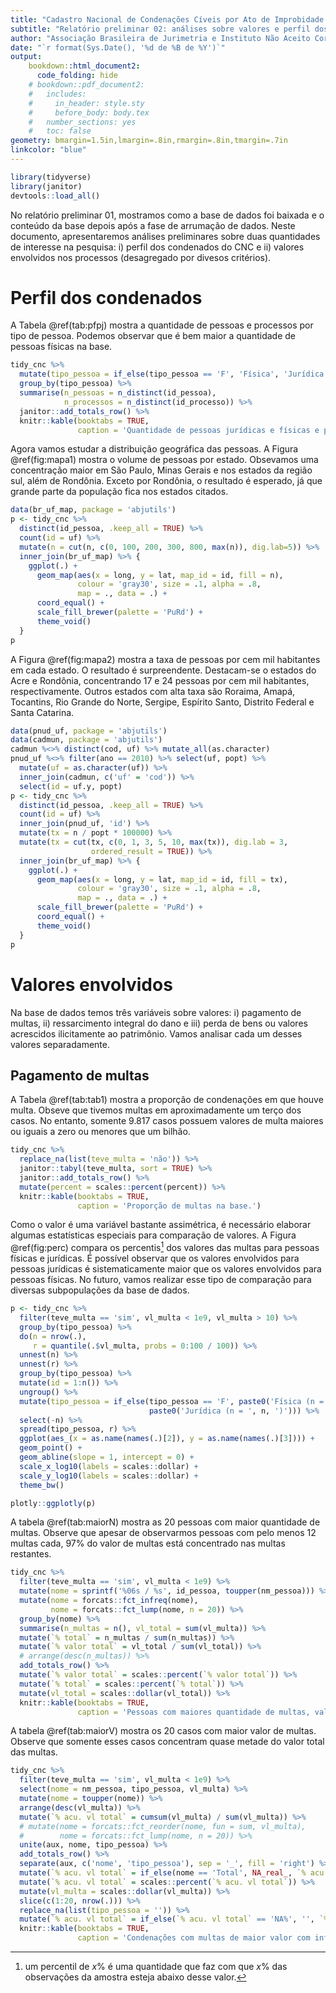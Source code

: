 ```yaml
---
title: "Cadastro Nacional de Condenações Cíveis por Ato de Improbidade Administrativa e Inelegibilidade"
subtitle: "Relatório preliminar 02: análises sobre valores e perfil dos condenados"
author: "Associação Brasileira de Jurimetria e Instituto Não Aceito Corrupção"
date: "`r format(Sys.Date(), '%d de %B de %Y')`"
output: 
    bookdown::html_document2:
      code_folding: hide
    # bookdown::pdf_document2:
    #   includes:
    #     in_header: style.sty
    #     before_body: body.tex
    #   number_sections: yes
    #   toc: false
geometry: bmargin=1.5in,lmargin=.8in,rmargin=.8in,tmargin=.7in
linkcolor: "blue"
---
```


```r
library(tidyverse)
library(janitor)
devtools::load_all()
```

No relatório preliminar 01, mostramos como a base de dados foi baixada e o conteúdo da base depois após a fase de arrumação de dados. Neste documento, apresentaremos análises preliminares sobre duas quantidades de interesse na pesquisa: i) perfil dos condenados do CNC e ii) valores envolvidos nos processos (desagregado por divesos critérios).

\clearpage

# Perfil dos condenados

A Tabela \@ref(tab:pfpj) mostra a quantidade de pessoas e processos por tipo de pessoa. Podemos observar que é bem maior a quantidade de pessoas físicas na base.

```r
tidy_cnc %>% 
  mutate(tipo_pessoa = if_else(tipo_pessoa == 'F', 'Física', 'Jurídica')) %>% 
  group_by(tipo_pessoa) %>% 
  summarise(n_pessoas = n_distinct(id_pessoa), 
            n_processos = n_distinct(id_processo)) %>% 
  janitor::add_totals_row() %>% 
  knitr::kable(booktabs = TRUE, 
               caption = 'Quantidade de pessoas jurídicas e físicas e processos envolvidos.')
```

Agora vamos estudar a distribuição geográfica das pessoas. A Figura \@ref(fig:mapa1) mostra o volume de pessoas por estado. Obsevamos uma concentração maior em São Paulo, Minas Gerais e nos estados da região sul, além de Rondônia. Exceto por Rondônia, o resultado é esperado, já que grande parte da população fica nos estados citados.

```r
data(br_uf_map, package = 'abjutils')
p <- tidy_cnc %>% 
  distinct(id_pessoa, .keep_all = TRUE) %>% 
  count(id = uf) %>% 
  mutate(n = cut(n, c(0, 100, 200, 300, 800, max(n)), dig.lab=5)) %>% 
  inner_join(br_uf_map) %>% {
    ggplot(.) +
      geom_map(aes(x = long, y = lat, map_id = id, fill = n),
               colour = 'gray30', size = .1, alpha = .8,
               map = ., data = .) +
      coord_equal() +
      scale_fill_brewer(palette = 'PuRd') +
      theme_void()
  }
p
```

A Figura \@ref(fig:mapa2) mostra a taxa de pessoas por cem mil habitantes em cada estado. O resultado é surpreendente. Destacam-se o estados do Acre e Rondônia, concentrando 17 e 24 pessoas por cem mil habitantes, respectivamente. Outros estados com alta taxa são Roraima, Amapá, Tocantins, Rio Grande do Norte, Sergipe, Espírito Santo, Distrito Federal e Santa Catarina.

```r
data(pnud_uf, package = 'abjutils')
data(cadmun, package = 'abjutils')
cadmun %<>% distinct(cod, uf) %>% mutate_all(as.character)
pnud_uf %<>% filter(ano == 2010) %>% select(uf, popt) %>% 
  mutate(uf = as.character(uf)) %>% 
  inner_join(cadmun, c('uf' = 'cod')) %>% 
  select(id = uf.y, popt)
p <- tidy_cnc %>% 
  distinct(id_pessoa, .keep_all = TRUE) %>% 
  count(id = uf) %>% 
  inner_join(pnud_uf, 'id') %>%
  mutate(tx = n / popt * 100000) %>% 
  mutate(tx = cut(tx, c(0, 1, 3, 5, 10, max(tx)), dig.lab = 3,
                  ordered_result = TRUE)) %>% 
  inner_join(br_uf_map) %>% {
    ggplot(.) +
      geom_map(aes(x = long, y = lat, map_id = id, fill = tx),
               colour = 'gray30', size = .1, alpha = .8,
               map = ., data = .) +
      scale_fill_brewer(palette = 'PuRd') +
      coord_equal() +
      theme_void()
  }
p
```

# Valores envolvidos

Na base de dados temos três variáveis sobre valores: i) pagamento de multas, ii) ressarcimento integral do dano e iii) perda de bens ou valores acrescidos ilicitamente ao patrimônio. Vamos analisar cada um desses valores separadamente.

## Pagamento de multas

A Tabela \@ref(tab:tab1) mostra a proporção de condenações em que houve multa. Obseve que tivemos multas em aproximadamente um terço dos casos. No entanto, somente 9.817 casos possuem valores de multa maiores ou iguais a zero ou menores que um bilhão.

```r
tidy_cnc %>% 
  replace_na(list(teve_multa = 'não')) %>% 
  janitor::tabyl(teve_multa, sort = TRUE) %>% 
  janitor::add_totals_row() %>% 
  mutate(percent = scales::percent(percent)) %>% 
  knitr::kable(booktabs = TRUE,
               caption = 'Proporção de multas na base.')
```

Como o valor é uma variável bastante assimétrica, é necessário elaborar algumas estatísticas especiais para comparação de valores. A Figura \@ref(fig:perc) compara os percentis[^percentil] dos valores das multas para pessoas físicas e jurídicas. É possível observar que os valores envolvidos para pessoas jurídicas é sistematicamente maior que os valores envolvidos para pessoas físicas. No futuro, vamos realizar esse tipo de comparação para diversas subpopulações da base de dados.

[^percentil]: um percentil de $x$% é uma quantidade que faz com que $x$% das observações da amostra esteja abaixo desse valor.

```r
p <- tidy_cnc %>% 
  filter(teve_multa == 'sim', vl_multa < 1e9, vl_multa > 10) %>% 
  group_by(tipo_pessoa) %>% 
  do(n = nrow(.),
     r = quantile(.$vl_multa, probs = 0:100 / 100)) %>% 
  unnest(n) %>% 
  unnest(r) %>% 
  group_by(tipo_pessoa) %>% 
  mutate(id = 1:n()) %>% 
  ungroup() %>% 
  mutate(tipo_pessoa = if_else(tipo_pessoa == 'F', paste0('Física (n = ', n, ')'),
                               paste0('Jurídica (n = ', n, ')'))) %>% 
  select(-n) %>% 
  spread(tipo_pessoa, r) %>% 
  ggplot(aes_(x = as.name(names(.)[2]), y = as.name(names(.)[3]))) +
  geom_point() +
  geom_abline(slope = 1, intercept = 0) +
  scale_x_log10(labels = scales::dollar) +
  scale_y_log10(labels = scales::dollar) +
  theme_bw()

plotly::ggplotly(p)
```

A tabela \@ref(tab:maiorN) mostra as 20 pessoas com maior quantidade de multas. Observe que apesar de observarmos pessoas com pelo menos 12 multas cada, 97% do valor de multas está concentrado nas multas restantes.

```r
tidy_cnc %>% 
  filter(teve_multa == 'sim', vl_multa < 1e9) %>% 
  mutate(nome = sprintf('%06s / %s', id_pessoa, toupper(nm_pessoa))) %>% 
  mutate(nome = forcats::fct_infreq(nome),
         nome = forcats::fct_lump(nome, n = 20)) %>% 
  group_by(nome) %>% 
  summarise(n_multas = n(), vl_total = sum(vl_multa)) %>%
  mutate(`% total` = n_multas / sum(n_multas)) %>% 
  mutate(`% valor total` = vl_total / sum(vl_total)) %>% 
  # arrange(desc(n_multas)) %>% 
  add_totals_row() %>% 
  mutate(`% valor total` = scales::percent(`% valor total`)) %>% 
  mutate(`% total` = scales::percent(`% total`)) %>% 
  mutate(vl_total = scales::dollar(vl_total)) %>% 
  knitr::kable(booktabs = TRUE, 
               caption = 'Pessoas com maiores quantidade de multas, valor agregado e proporção do total.')
```

A tabela \@ref(tab:maiorV) mostra os 20 casos com maior valor de multas. Observe que somente esses casos concentram quase metade do valor total das multas.

```r
tidy_cnc %>% 
  filter(teve_multa == 'sim', vl_multa < 1e9) %>% 
  select(nome = nm_pessoa, tipo_pessoa, vl_multa) %>% 
  mutate(nome = toupper(nome)) %>% 
  arrange(desc(vl_multa)) %>% 
  mutate(`% acu. vl total` = cumsum(vl_multa) / sum(vl_multa)) %>% 
  # mutate(nome = forcats::fct_reorder(nome, fun = sum, vl_multa),
  #        nome = forcats::fct_lump(nome, n = 20)) %>% 
  unite(aux, nome, tipo_pessoa) %>% 
  add_totals_row() %>% 
  separate(aux, c('nome', 'tipo_pessoa'), sep = '_', fill = 'right') %>% 
  mutate(`% acu. vl total` = if_else(nome == 'Total', NA_real_, `% acu. vl total`)) %>% 
  mutate(`% acu. vl total` = scales::percent(`% acu. vl total`)) %>% 
  mutate(vl_multa = scales::dollar(vl_multa)) %>% 
  slice(c(1:20, nrow(.))) %>%
  replace_na(list(tipo_pessoa = '')) %>% 
  mutate(`% acu. vl total` = if_else(`% acu. vl total` == 'NA%', '', `% acu. vl total`)) %>% 
  knitr::kable(booktabs = TRUE, 
               caption = 'Condenações com multas de maior valor com informação do tipo de pessoa e proporção acumulada da soma dos valores.')
```

